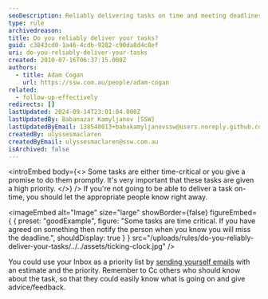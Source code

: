 ```yaml
---
seoDescription: Reliably delivering tasks on time and meeting deadlines is crucial for maintaining trust and credibility.
type: rule
archivedreason:
title: Do you reliably deliver your tasks?
guid: c3843cd0-1a46-4cdb-9282-c90da8d4c8ef
uri: do-you-reliably-deliver-your-tasks
created: 2010-07-16T06:37:15.000Z
authors:
  - title: Adam Cogan
    url: https://ssw.com.au/people/adam-cogan
related:
  - follow-up-effectively
redirects: []
lastUpdated: 2024-09-14T23:01:04.000Z
lastUpdatedBy: Babanazar Kamyljanov [SSW]
lastUpdatedByEmail: 138548013+babakamyljanovssw@users.noreply.github.com
createdBy: ulyssesmaclaren
createdByEmail: ulyssesmaclaren@ssw.com.au
isArchived: false
---
```


<introEmbed
  body={<>
Some tasks are either time-critical or you give a promise to do them promptly. It's very important that these tasks are given a high priority.
  </>}
/>
If you're not going to be able to deliver a task on-time, you should let the appropriate people know right away.

<imageEmbed
  alt="Image"
  size="large"
  showBorder={false}
  figureEmbed={ {
    preset: "goodExample",
    figure: "Some tasks are time critical. If you have agreed on something then notify the person when you know you will miss the deadline.",
    shouldDisplay: true
  } }
  src="/uploads/rules/do-you-reliably-deliver-your-tasks/../../assets/ticking-clock.jpg"
/>

You could use your Inbox as a priority list by [sending yourself emails](/send-to-myself-emails) with an estimate and the priority. Remember to Cc others who should know about the task, so that they could easily know what is going on and give advice/feedback.
